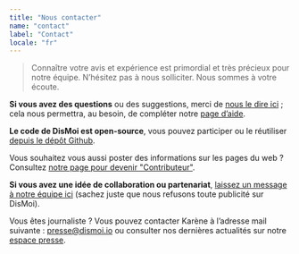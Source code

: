 ```yaml
---
title: "Nous contacter"
name: "contact"
label: "Contact"
locale: "fr"
---
```


> Connaître votre avis et expérience est primordial et très précieux pour notre équipe. N’hésitez pas à nous solliciter. Nous sommes à votre écoute.

**Si vous avez des questions** ou des suggestions, merci de [nous le dire ici](https://www.dismoi.io/contact/) ; cela nous permettra, au besoin, de compléter notre [page d’aide](https://www.dismoi.io/aide/).

**Le code de DisMoi est open-source**, vous pouvez participer ou le réutiliser [depuis le dépôt Github](https://github.com/dis-moi/extension/).

Vous souhaitez vous aussi poster des informations sur les pages du web ? Consultez [notre page pour devenir "Contributeur"](https://www.dismoi.io/informer/).

**Si vous avez une idée de collaboration ou partenariat**, [laissez un message à notre équipe ici](https://www.dismoi.io/contact/) (sachez juste que nous refusons toute publicité sur DisMoi).

Vous êtes journaliste ? Vous pouvez contacter Karène à l’adresse mail suivante : [presse@dismoi.io](mailto:presse@dismoi.io) ou consulter nos dernières actualités sur notre [espace presse](https://www.dismoi.io/espace-presse/).
